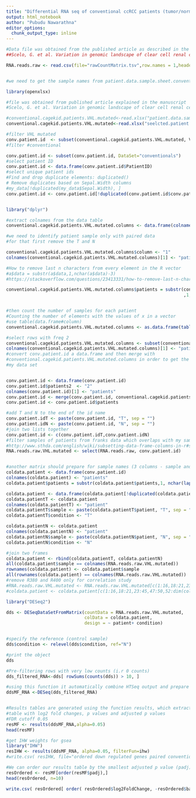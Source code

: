 ---
title: "Differential RNA seq of conventional ccRCC patients (tumor/normal)"
output: html_notebook
author: "Pubudu Nawarathna"
editor_options: 
  chunk_output_type: inline
---


```{r}

#Data file was obtained from the published article as described in the manuscript
##Scelo, G. et al. Variation in genomic landscape of clear cell renal cell carcinoma across Europe. Nature Communications 5, 5135 (2014).

RNA.reads.raw <- read.csv(file="rawCountMatrix.tsv",row.names = 1,header = T,check.names=T, sep = "\t")


#we need to get the sample names from patient.data.sample.sheet.conventional.xlsx

library(openxlsx)

#file was obtained from published article explained in the manuscript 
#Scelo, G. et al. Variation in genomic landscape of clear cell renal cell carcinoma across Europe. Nature Communications 5, 5135 (2014).

#conventional.cagekid.patients.VHL.mutated<-read.xlsx("patient.data.sample.sheet.conventional.xlsx" ,"patient.data.sample.sheet")
conventional.cagekid.patients.VHL.mutated<-read.xlsx("seelcted.patient.data.sample.sheet.xlsx" ,"patient.data.sample.sheet")

#filter VHL mutated
conv.patient.id  <- subset(conventional.cagekid.patients.VHL.mutated, VHL.mutation=="mutation in VHL")
#filter #conventional

conv.patient.id <- subset(conv.patient.id, DataSet="conventionals")
#select patient ID
conv.patient.id <- data.frame(conv.patient.id$PatientID)
#select unique patient ids
#Find and drop duplicate elements: duplicated()
# Remove duplicates based on Sepal.Width columns
#my_data[!duplicated(my_data$Sepal.Width), ]
conv.patient.id <- conv.patient.id[!duplicated(conv.patient.id$conv.patient.id.PatientID), ]


library("dplyr")

#extract colnames from the data table
conventional.cagekid.patients.VHL.mutated.columns <- data.frame(colnames(RNA.reads.raw))

#we need to identify patient sample only with paired data
#for that first remove the T and N

conventional.cagekid.patients.VHL.mutated.columns$column <- "1"
colnames(conventional.cagekid.patients.VHL.mutated.columns)[1] <- "patients"

#How to remove last n characters from every element in the R vector
#a$data = substr(a$data,1,nchar(a$data)-3)
#https://stackoverflow.com/questions/23413331/how-to-remove-last-n-characters-from-every-element-in-the-r-vector

conventional.cagekid.patients.VHL.mutated.columns$patients = substr(conventional.cagekid.patients.VHL.mutated.columns$patients
                                                                    ,1, nchar(lapply(conventional.cagekid.patients.VHL.mutated.columns$patients, as.character))-1)


#then count the number of samples for each patient
#Counting the number of elements with the values of x in a vector
#use table(data.frame#column)
conventional.cagekid.patients.VHL.mutated.columns <- as.data.frame(table(conventional.cagekid.patients.VHL.mutated.columns$patients))

#select rows with freq 2
conventional.cagekid.patients.VHL.mutated.columns <- subset(conventional.cagekid.patients.VHL.mutated.columns, Freq ==2 )
colnames(conventional.cagekid.patients.VHL.mutated.columns)[1] <- "patients"
#convert conv.patient.id a data.frame and then merge with
#conventional.cagekid.patients.VHL.mutated.columns in order to get the patients in franks data set and overlap with
#my data set


conv.patient.id <- data.frame(conv.patient.id)
conv.patient.id$patients2  <- "2"
colnames(conv.patient.id)[1] <- "patients"
conv.patient.id <- merge(conv.patient.id, conventional.cagekid.patients.VHL.mutated.columns, by="patients")
conv.patient.id <- conv.patient.id$patients

#add T and N to the end of the id name
conv.patient.idT <- paste(conv.patient.id, "T", sep = "")
conv.patient.idN <- paste(conv.patient.id, "N", sep = "")
#join two lists together
conv.patient.id <- c(conv.patient.idT,conv.patient.idN)
#filter samples of patients from franks data which overlaps with my samples (vhl mutated and conventional)
#http://www.sthda.com/english/wiki/subsetting-data-frame-columns-in-r#select-columns-by-names
RNA.reads.raw.VHL.mutated <- select(RNA.reads.raw, conv.patient.id)


#another matrix should prepare for sample names (3 columns - sample and whether it is normal or tumor, patient)
coldata.patient <- data.frame(conv.patient.id)
colnames(coldata.patient) <- "patients"
coldata.patient$patients = substr(coldata.patient$patients,1, nchar(lapply(coldata.patient$patients, as.character))-1)

coldata.patient <- data.frame(coldata.patient[!duplicated(coldata.patient$patients), ])
coldata.patientT <- coldata.patient
colnames(coldata.patientT) <- "patient"
coldata.patientT$sample <- paste(coldata.patientT$patient, "T", sep = "")
coldata.patientT$condition <- "T"

coldata.patientN <- coldata.patient
colnames(coldata.patientN) <- "patient"
coldata.patientN$sample <- paste(coldata.patientN$patient, "N", sep = "")
coldata.patientN$condition <- "N"

#join two frames
coldata.patient <- rbind(coldata.patientT, coldata.patientN)
all(coldata.patient$sample == colnames(RNA.reads.raw.VHL.mutated))
rownames(coldata.patient) <- coldata.patient$sample
all(rownames(coldata.patient) == colnames(RNA.reads.raw.VHL.mutated))
#remove R380 and R400 only for correlation study
#RNA.reads.raw.VHL.mutated <- RNA.reads.raw.VHL.mutated[c(1:16,18:21,23:45,47:50,52:dim(RNA.reads.raw.VHL.mutated)[2])]
#coldata.patient <- coldata.patient[c(1:16,18:21,23:45,47:50,52:dim(coldata.patient)[1]),]

library("DESeq2")

dds <- DESeqDataSetFromMatrix(countData = RNA.reads.raw.VHL.mutated,
                              colData = coldata.patient,
                              design = ~ patient+ condition)


#specify the reference (control sample)
dds$condition <- relevel(dds$condition, ref="N")

#print the object
dds

#Pre-filtering rows with very low counts (i.r 0 counts)
dds_filtered_RNA<-dds[ rowSums(counts(dds)) > 10, ]

#using this function it automatically combine HTSeq output and prepare the input to the DESeq analysis
ddsMF_RNA <-DESeq(dds_filtered_RNA)


#Results tables are generated using the function results, which extracts a results
#table with log2 fold changes, p values and adjusted p values
#FDR cutoff 0.05
resMF <- results(ddsMF_RNA,alpha=0.05)
head(resMF)

#get IHW weights for gsea
library("IHW")
resIHW <- results(ddsMF_RNA, alpha=0.05, filterFun=ihw)
#write.csv( resIHW, file="ordered down regulated genes paired conventional vhl mutated patients IHW weights.csv" )

#We can order our results table by the smallest adjusted p value (padj) or p value (pvalue)
resOrdered <- resMF[order(resMF$padj),]
head(resOrdered, n=10)

write.csv( resOrdered[ order( resOrdered$log2FoldChange, -resOrdered$baseMean ), ], file="ordered down regulated genes paired conventional patients.csv" )

```

